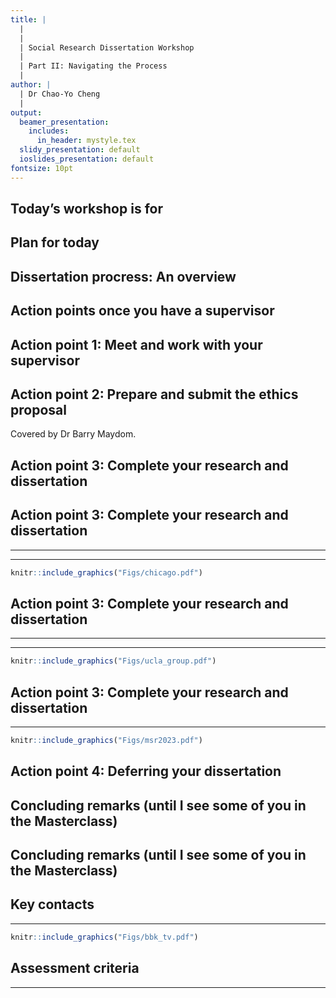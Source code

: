 ```yaml
---
title: |
  |
  |
  | Social Research Dissertation Workshop
  |
  | Part II: Navigating the Process  
  |
author: |
  | Dr Chao-Yo Cheng
  |
output:
  beamer_presentation:
    includes:
      in_header: mystyle.tex
  slidy_presentation: default
  ioslides_presentation: default
fontsize: 10pt
---
```


## Today's workshop is for

\begin{itemize}
  \item MRes Global Politics/Politics/Public Policy and Management
  \vspace{1cm}
  \item MRes/MSc Social Research
\end{itemize}

## Plan for today

\begin{itemize}
  \item Overview of the dissertation process (again)
  \vspace{0.3cm}
  \item Action points before the deadline (\textbf{15 September 2023})
  \vspace{0.3cm}
  \item Available support and tips
  \vspace{0.3cm}
  \item Discussion and Q\&A
\end{itemize}

## Dissertation procress: An overview

\begin{itemize}
	\item Term 1 (2022): Prepare your \textbf{dissertation proposal form}; talk to the program director and/or your potential supervisor (if there is one)
	\vspace{0.2cm}
	\item Terms 2 and 3 (2023)
		\begin{itemize}
			\item January: Submit your proposal form by \textbf{20 January 2023}
			\item February to early March: Supervisor allocation; the Department sends a confirmation email about your dissertation supervisor
			\item March to June/early July: Supervision in progress; submit an ethics proposal (if necessary)
			\item July-August: Supervision ends (typically); complete your dissertation
			\item September: Submit your dissertation by \textbf{15 September 2023}
		\end{itemize}
	\vspace{0.2cm}
	\item After September 2023: Extension and deferral
\end{itemize}

## Action points once you have a supervisor

\begin{itemize}
  \item Meet and work with your supervisors
  \vspace{0.6cm}
  \item Prepare and submit the ethics proposal (covered by \textbf{Dr Barry Maydom})
  \vspace{0.6cm}
  \item Complete your research and dissertation
  \vspace{0.6cm}
  \item Deferring your dissertation (if necessary)
\end{itemize}

## Action point 1: Meet and work with your supervisor

\begin{itemize}
    \item Min \textbf{three} meetings before the end of Term 3 (Summer)
    \vspace{0.1cm}
    \begin{itemize}
        \item It is your responsibility to arrange meetings and keep in good contact with your supervisors
        \item \textbf{Supervisors can}: Offer guidance and support (but not necessarily direction); advise you on approach, scope, questions to be asked, and the outline structure and research design and methods
        \item \textbf{Supervisors may not}: Comment on drafts and meet you during the summer break
    \end{itemize}
    \vspace{0.3cm}
    \pause
    \item Read through the following documents for more information
    \vspace{0.1cm}
    \begin{itemize}
        \item "Guidelines for MRes and MSc Social Research Dissertations"
        \item "Policy on Supervised Dissertations for Taught Students"
    \end{itemize}
\end{itemize}

## Action point 2: Prepare and submit the ethics proposal

Covered by Dr Barry Maydom.

## Action point 3: Complete your research and dissertation

\begin{itemize}
  \item Working with yourself
  \vspace{1cm}
  \item Working with your peers
  \vspace{1cm}
  \item Additional support activities
\end{itemize}

## Action point 3: Complete your research and dissertation

\begin{itemize}
  \item \textbf{Working with yourself}
  \vspace{0.1cm}
  \begin{itemize}
    \item Pay close attention to personal wellbeing
    \item Manage your time and make weekly plans for your writing
  \end{itemize}
  \vspace{0.7cm}
  \item Working with your peers
  \vspace{0.7cm}
  \item Taking advantage of additional support activities
\end{itemize}

---

\vspace{0.3cm}
\begin{itemize}
    \item Self-care checklist
    \vspace{0.1cm}
    \begin{itemize}
    \item Get good sleep
    \item Nourish and move your body
    \item Do something fun
    \item Give yourself credit
    \item Connect with others (see the next part)
    \end{itemize}
    \vspace{0.8cm}
    \item Visit \texttt{\url{https://www.bbk.ac.uk/student-services/counselling-service}} for more information.
\end{itemize}

---

\vspace{0.4cm}
```r
knitr::include_graphics("Figs/chicago.pdf")
```
\vspace{0.3cm}
\begin{center}
\begin{scriptsize}
\url{https://press.uchicago.edu/ucp/books/book/chicago/W/bo26985005.html}
\end{scriptsize}
\end{center}

## Action point 3: Complete your research and dissertation

\begin{itemize}
  \item Working with yourself
  \vspace{0.7cm}
  \item \textbf{Working with your peers}
  \vspace{0.1cm}
  \begin{itemize}
    \item Why you need writing groups
    \item Different forms of writing groups
    \item Planning your writing group(s)
  \end{itemize}
  \vspace{0.7cm}
  \item Taking advantage of additional support activities (Term 3)
\end{itemize}

---

\vspace{0.3cm}
\begin{itemize}
    \item Why you need writing groups
    \vspace{0.1cm}
    \begin{itemize}
        \item Accountability: Regular progress checks
        \item Social: Collegial support and fun
    \end{itemize}
    \vspace{0.2cm}
    \item Writing groups can take different forms
    \vspace{0.1cm}
    \begin{itemize}
        \item Accountability groups
        \item Peer review groups
        \item "Write-along" groups
    \end{itemize}
    \vspace{0.2cm}
    \item Writing groups take some careful (but not difficult) planning/moderation: \textbf{Size}, \textbf{frequency}, \textbf{subject areas and/or methods}, and \textbf{format} (online or in-person)
\end{itemize}

---

\vspace{0.4cm}
```r
knitr::include_graphics("Figs/ucla_group.pdf")
```
\vspace{0.15cm}
\begin{center}
\begin{scriptsize}
\url{https://www.youtube.com/watch?v=tuy33I4jgDg}
\end{scriptsize}
\end{center}

## Action point 3: Complete your research and dissertation

\begin{itemize}
  \item Working with yourself
  \vspace{0.7cm}
  \item Working with your peers
  \vspace{0.7cm}
  \item \textbf{Taking advantage of additional support activities (Term 3)}
  \vspace{0.1cm}
  \begin{itemize}
    \item Masterclass in Social Research: "Pieces-of-Craft" workshops and Dissertation Fairs
    \item Dissertation bootcamps and other workshops organized by the College's Study Skills team
  \end{itemize}
\end{itemize}

---

\vspace{0.4cm}
```r
knitr::include_graphics("Figs/msr2023.pdf")
```
\vspace{0.15cm}
\begin{center}
\begin{scriptsize}
A preview of the Masterclass.
\end{scriptsize}
\end{center}

## Action point 4: Deferring your dissertation

\begin{itemize}
  \item Students who wish to defer must complete the mitigating circumstances (MCs) form online via \textbf{My Birkbeck}
  \vspace{0.2cm}
  \begin{itemize}
    \item Obtain the approval from your program director
    \item Submit your request at least two weeks prior to the deadline
    \item Send any inquiries to the Department/School admin team
    \item (Ideally) you should also have the consent from your dissertation supervisor and have a clear plan to complete your dissertation before the next deadline
  \end{itemize}
  \vspace{0.5cm}
  \item Students can submit their deferred dissertation by either \textbf{15 May} or \textbf{15 September} of the following year (i.e., 2024)
\end{itemize}

## Concluding remarks (until I see some of you in the Masterclass)

\begin{itemize}
	\item There is no perfect dissertation; there is only finished dissertation
	\begin{itemize}
	  \item A master's dissertation resembles a peer-reviewed journal article, consisting of \textbf{Introduction}, \textbf{Theory/Literature Review}, \textbf{Research Design, Data and Methods}, \textbf{Results and Discussion}, and \textbf{Conclusion}
	  \item Use \textbf{Apppendix} to present additional (and yet not essential) information about your work
	  \item Make sure you are aware of what to avoid and the assessment criteria (available in the Guidelines)
	\end{itemize}
	\vspace{0.6cm}
	\item The key is to establish your identity as an independent researcher
\end{itemize}

## Concluding remarks (until I see some of you in the Masterclass)

\begin{itemize}
	\item There is no perfect dissertation; there is only finished dissertation
\	\vspace{0.6cm}
	\item The key is to establish your identity as an independent researcher
	\vspace{0.1cm}
	\begin{itemize}
		\item Use the uploaded articles and dissertation samples as your guide
		\item Use literature review to inform us of the significance and originality of your research (e.g., Moreno et al 2019)
		\item Use research design to establish \textbf{a sense of presence/existence} in the field -- avoid unnecessarily tedious and apologetic textbook-style justification and refrain from being too obsessed with jargon and terminology (e.g., "document" analysis)
	\end{itemize}
\end{itemize}

## Key contacts

\begin{itemize}
  \item Your dissertation supervisor
  \vspace{0.5cm}
  \item Your program director
  \vspace{0.1cm}
  \begin{itemize}
    \item For MRes students in Politics: Dr Barry Maydom (\href{mailto:b.maydom@bbk.ac.uk}{\texttt{b.maydom@bbk.ac.uk}})
    \item For MRes/MSc Social Research students: Dr Chao-Yo Cheng (\href{mailto:c.cheng@bbk.ac.uk}{\texttt{c.cheng@bbk.ac.uk}})
  \end{itemize}
  \vspace{0.5cm}
  \item Department admin team: \href{mailto:politics-admin@bbk.ac.uk}{\texttt{politics-admin@bbk.ac.uk}} (include your \textbf{student ID number} in the subject line of your email message)
\end{itemize}

---

\vspace{0.6cm}
```r
knitr::include_graphics("Figs/bbk_tv.pdf")
```
\vspace{0.2cm}
\begin{center}
Thank you!
\end{center}

## Assessment criteria

\begin{itemize}
	\item The research question is well-defined, and contextualized
	\vspace{0.1cm} 
	\item An argument is specified, coherently presented and supported by evidence
	\vspace{0.1cm} 
	\item Alternative/rival arguments are analysed
	\vspace{0.1cm}
	\item The approach is critical, not descriptive
	\vspace{0.1cm}
	\item A relevant, suitable methodology is employed 
	\vspace{0.1cm}
	\item Relevant sources (data and literatures) have been consulted; knowledge of relevant literature, issues and debates is demonstrated 
	\vspace{0.1cm}
	\item The style and presentation is clear and careful, and appropriate academic conventions have been observed
\end{itemize}

---

\vspace{0.2cm}
\begin{itemize}
	\item WK1: Designing your plan for writing
	\item WK2: Advancing your argument
	\item WK3: Abstracting your article
	\item WK4: Selecting a journal (X)
	\item WK5: Refining your works cited
	\item WK6: Crafting your claims for significance
	\item WK7: Analyzing your evidence
	\item WK8: Presenting your evidence
	\item WK9: Strengthening your structure
	\item WK10: Opening and concluding your article
\end{itemize}